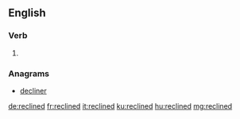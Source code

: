 ==English==

===Verb===
{{head|en|verb form}}

# {{en-past of|recline}}

===Anagrams===
* [[decliner#English|decliner]]

[[de:reclined]]
[[fr:reclined]]
[[it:reclined]]
[[ku:reclined]]
[[hu:reclined]]
[[mg:reclined]]